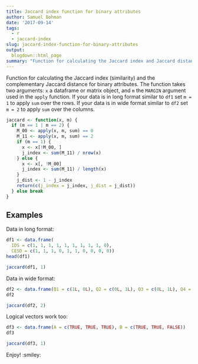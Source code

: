 ```yaml
---
title: Jaccard index function for binary attributes
author: Samuel Bohman
date: '2017-09-14'
tags:
  - r
  - jaccard-index
slug: jaccard-index-function-for-binary-attributes
output:
  blogdown::html_page
summary: "Function for calculating the Jaccard index and Jaccard distance for binary attributes."
---
```


Function for calculating the Jaccard index (similarity) and the complementary Jaccard distance for binary attributes. The function takes two arguments: `x` a dataframe or matrix object, and `m` the `MARGIN` argument used in the `apply` function. If your data is in long format similar to `df1` set `m = 1` to apply `sum` over the rows. If your data is in wide format similar to  `df2` set `m = 2` to apply `sum` over the columns. 

```r
jaccard <- function(x, m) {
  if (m == 1 | m == 2) {
    M_00 <- apply(x, m, sum) == 0
    M_11 <- apply(x, m, sum) == 2
    if (m == 1) {
      x <- x[!M_00, ]
      j_index <- sum(M_11) / nrow(x)
    } else {
      x <- x[, !M_00]
      j_index <- sum(M_11) / length(x)
    }
    j_dist <- 1 - j_index
    return(c(j_index = j_index, j_dist = j_dist))
  } else break
}
```

## Examples

Data in long format: 

```r
df1 <- data.frame(
  IDS = c(1, 1, 1, 1, 1, 1, 1, 1, 1, 0), 
  CESD = c(1, 1, 1, 0, 1, 1, 0, 0, 0, 0))
head(df1)
```

```r
jaccard(df1, 1)
```

Data in wide format: 

```r
df2 <- data.frame(Q1 = c(1L, 0L), Q2 = c(0L, 1L), Q3 = c(0L, 1L), Q4 = c(1L, 0L), Q5 = c(1L, 1L))
df2
```

```r
jaccard(df2, 2)
```

Logical vectors work too: 

```r
df3 <- data.frame(A = c(TRUE, TRUE, TRUE), B = c(TRUE, TRUE, FALSE))
df3
```

```r
jaccard(df3, 1)
```

Enjoy! :smiley:

